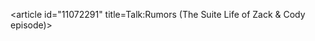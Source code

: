 <article id="11072291" title=Talk:Rumors (The Suite Life of Zack & Cody episode)>
	<talkpage id="11072291" title="Talk:Rumors (The Suite Life of Zack & Cody episode)">
{{oldafdfull|date=May 5, 2007 |result='''No consensus''' |page=Kept Man}}
	</talkpage>
</article>